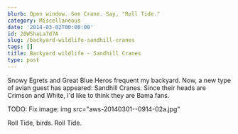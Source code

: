 ```yaml
---
blurb: Open window. See Crane. Say, "Roll Tide."
category: Miscellaneous
date: '2014-03-02T00:00:00'
id: 20WShaLa7d7A
slug: /backyard-wildlife-sandhill-cranes
tags: []
title: Backyard wildlife - Sandhill Cranes
type: post
---
```


Snowy Egrets and Great Blue Heros frequent my backyard. Now, a new type of avian guest has appeared: Sandhill Cranes. Since their heads are Crimson and White, I'd like to think they are Bama fans. 

TODO: Fix image: img src="aws-20140301--0914-02a.jpg"

Roll Tide, birds. Roll Tide.